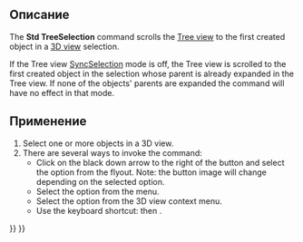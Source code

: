 <languages/>

<div class="mw-translate-fuzzy">
{{Docnav/ru
|[[Std_TreeDrag/ru|Команда "Инициировать перетаскивание"]]
|[[Std_ViewStatusBar/ru|Опция "Строка состояния"]]
|[[Std_View_Menu/ru|Меню "Вид"]]
|IconL=Std_TreeDrag.svg
|IconR=
|IconC=Freecad.svg
}}
</div>

<div class="mw-translate-fuzzy">
{{GuiCommand/ru
|Name=Std TreeSelection
|Name/ru=Std TreeSelection
|MenuLocation=Вид → Дерево документа → Go to selection
|Workbenches=All
|Shortcut={{KEY|T}} {{KEY|G}}
}}
</div>

<span id="Description"></span>
==Описание==

The '''Std TreeSelection''' command scrolls the [[Tree_view|Tree view]] to the first created object in a [[3D_view|3D view]] selection.

If the Tree view [[Std_TreeSyncSelection|SyncSelection]] mode is off, the Tree view is scrolled to the first created object in the selection whose parent is already expanded in the Tree view. If none of the objects' parents are expanded the command will have no effect in that mode.

<span id="Usage"></span>
==Применение==

# Select one or more objects in a 3D view.
# There are several ways to invoke the command:
#* Click on the black down arrow to the right of the {{Button|[[Image:Std_TreeSyncView.svg|16px]]}} button and select the {{MenuCommand|[[Image:Std_TreeSelection.svg|16px]] Go to selection}} option from the flyout. Note: the button image will change depending on the selected option.
#* Select the {{MenuCommand|View → TreeView actions → [[Image:Std_TreeSelection.svg|16px]] Go to selection}} option from the menu.
#* Select the {{MenuCommand|[[Image:Std_TreeSelection.svg|16px]] Go to selection}} option from the 3D view context menu.
#* Use the keyboard shortcut: {{KEY|T}} then {{KEY|G}}.


<div class="mw-translate-fuzzy">
{{Docnav/ru
|[[Std_TreeDrag/ru|Команда "Инициировать перетаскивание"]]
|[[Std_ViewStatusBar/ru|Опция "Строка состояния"]]
|[[Std_View_Menu/ru|Меню "Вид"]]
|IconL=Std_TreeDrag.svg
|IconR=
|IconC=Freecad.svg
}}
</div>

{{Std_Base_navi{{#translation:}}}}
{{Userdocnavi{{#translation:}}}}